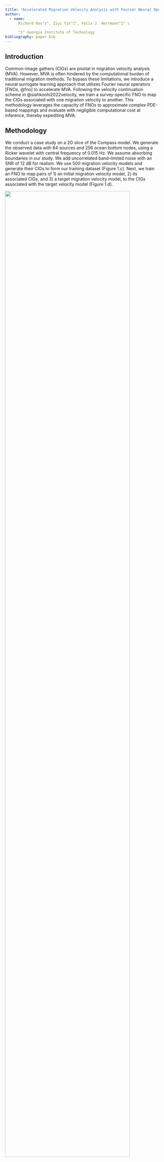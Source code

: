 ```yaml
---
title: "Accelerated Migration Velocity Analysis with Fourier Neural Operators"
author:
  - name:
      Richard Rex^1^, Ziyi Yin^1^, Felix J. Herrmann^1^ \
      
      ^1^ Georgia Institute of Technology
bibliography: paper.bib
---
```


::: hidden
$$
    \newcommand{\pluseq}{\mathrel{+}=}
$$
:::

## Introduction

Common-image gathers (CIGs) are pivotal in migration velocity analysis (MVA). However, MVA is often hindered by the computational burden of traditional migration methods. To bypass these limitations, we introduce a neural surrogate learning approach that utilizes Fourier neural operators [FNOs, @fno] to accelerate MVA. Following the velocity continuation scheme in @siahkoohi2022velocity, we train a survey-specific FNO to map the CIGs associated with one migration velocity to another. This methodology leverages the capacity of FNOs to approximate complex PDE-based mappings and evaluate with negligible computational cost at inference, thereby expediting MVA.
<!-- 
If optimization ends up working by Friday :

$L =-\sum_i\frac{E_i}{i}$

$E_i = \frac{fft(CIG[-i:i])}{fft(CIG)}$

Where $E_i$ represents the $\%$ of energy contained in offsets that are at most $|i|$ offsets away from the 0 offset. 

NOTE: The fft is taken along the offset dimension -->

## Methodology

We conduct a case study on a 2D slice of the Compass model. We generate the observed data with 64 sources and 256 ocean bottom nodes, using a Ricker wavelet with central frequency of 0.015 Hz. We assume absorbing boundaries in our study. We add uncorrelated band-limited noise with an SNR of 12 dB for realism. We use 500 migration velocity models and generate their CIGs to form our training dataset (Figure 1.c). Next, we train an FNO to map pairs of $1)$ an initial migration velocity model, $2)$ its associated CIGs, and $3)$ a target migration velocity model, to the CIGs associated with the target velocity model (Figure 1.d).

::: {#fig-unsup}
![](figures/workflow.001.jpeg){width="90%"}

Migrated CIG from a slice of a Compass model and our observation (a), Smoothed velocity models obtained from background velocity model (b), Migrated CIGs from smoothed velocity models as training targets (c), Surrogate that maps our input to the target CIGs (d)
:::

::: {#fig-sup}
![](figures/valid_sample=8.png)

![](figures/valid_sample=6.png)

Column 1 represents the true CIG computed analytically. Column 2 represents the predicted CIG from our FNO whereas the last column shows the amplified absolute difference between the first 2 columns
:::

## Conclusion

Figure 2 displays the FNO prediction in the subsurface-offset domain across various velocity models in an unseen test dataset. Despite some minor errors, the FNO prediction successfully captures the focusing pattern of the CIGs, and correctly produces the imaged reflectivities in the zero-offset. Computationally, the upfront training cost could potentially be reduced by transfer learning techniques. At inference, our trained FNO achieves $3200\times$ speed-up compared to numerical computation of CIGs. These findings substantiate the efficiency of the FNOs in generating CIGs for many velocity models, underscoring its applicability in real-time MVA. This accelerated MVA framework could pave the way for quantifying the uncertainty of imaged reflectivities with respect to many velocity models, and also help select velocity models that lead to desired properties in CIGs. This framework will naturally become a postprocessor for velocity models produced by generative artificial intelligence workflows [@wise].

## Acknowledgement {.appendix}

This research was carried out with the support of Georgia Research Alliance and partners of the ML4Seismic Center.

## Software availability {.appendix}

This work is made reproducible at [FNO-CIG](https://github.com/slimgroup/FNO-CIG)

### References

::: {#refs}
:::